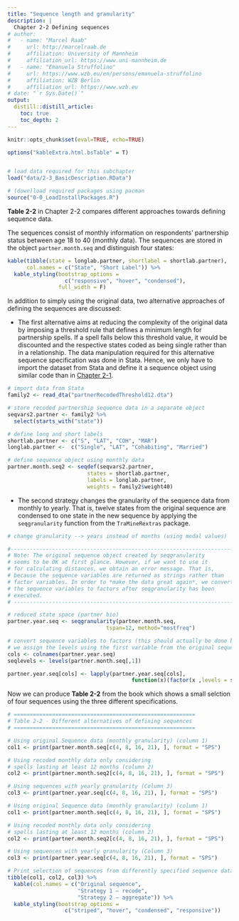 ```yaml
---
title: "Sequence length and granularity"
description: |
  Chapter 2-2 Defining sequences
# author:
#   - name: "Marcel Raab"
#     url: http://marcelraab.de
#     affiliation: University of Mannheim
#     affiliation_url: https://www.uni-mannheim.de
#   - name: "Emanuela Struffolino"
#     url: https://www.wzb.eu/en/persons/emanuela-struffolino
#     affiliation: WZB Berlin
#     affiliation_url: https://www.wzb.eu
# date: "`r Sys.Date()`"
output:
  distill::distill_article:
    toc: true
    toc_depth: 2
---
```


```r
knitr::opts_chunk$set(eval=TRUE, echo=TRUE)

options("kableExtra.html.bsTable" = T)


# load data required for this subchapter
load("data/2-3_BasicDescription.RData")

# (down)load required packages using pacman
source("0-0_LoadInstallPackages.R")

```


**Table 2-2** in Chapter 2-2 compares different approaches towards defining sequence data. 

The sequences consist of monthly information on respondents' partnership status between age 18 to 40 (monthly data). The sequences are stored in the object `partner.month.seq` and distinguish four states:


```r
kable(tibble(state = longlab.partner, shortlabel = shortlab.partner), 
      col.names = c("State", "Short Label")) %>%
  kable_styling(bootstrap_options = 
                  c("responsive", "hover", "condensed"),
                full_width = F)
```

In addition to simply using the original data, two alternative approaches of defining the sequences are discussed: 

- The first alternative aims at reducing the complexity of the original data by imposing a threshold rule that defines a minimum length for partnership spells. If a spell falls below this threshold value, it would be discounted and the respective states coded as being single rather than in a relationship. The data manipulation required for this alternative sequence specification was done in Stata. Hence, we only have to import the dataset from Stata and define it a sequence object using similar code than in [Chapter 2-1](rChapter2-1.html).

```r
# import data from Stata 
family2 <- read_dta("partnerRecodedThreshold12.dta")
```

```r
# store recoded partnership sequence data in a separate object
seqvars2.partner <- family2 %>%
  select(starts_with("state"))

# define long and short labels
shortlab.partner <- c("S", "LAT", "COH", "MAR")
longlab.partner <-  c("Single", "LAT", "Cohabiting", "Married")

# define sequence object using monthly data
partner.month.seq2 <- seqdef(seqvars2.partner, 
                         states = shortlab.partner, 
                         labels = longlab.partner,
                         weights = family2$weight40)

```

- The second strategy changes the granularity of the sequence data from monthly to yearly. That is, twelve states from the original sequence are condensed to one state in the new sequence by applying the `seqgranularity` function from the `TraMineRextras` package.

```r
# change granularity --> years instead of months (using modal values)

#-----------------------------------------------------------------------#
# Note: The original sequence object created by seqgranularity          |
# seems to be OK at first glance. However, if we want to use it         |
# for calculating distances, we obtain an error message. That is,       |
# because the sequence variables are returned as strings rather than    |
# factor variables. In order to *make the data great again*, we convert |
# the sequence variables to factors after seqgranularity has been       |
# executed.                                                             |
# ----------------------------------------------------------------------#

# reduced state space (partner bio)
partner.year.seq <- seqgranularity(partner.month.seq, 
                               tspan=12, method="mostfreq")

# convert sequence variables to factors (this should actually be done by seqgranularity)
# we assign the levels using the first variable from the original sequence object
cols <- colnames(partner.year.seq)
seqlevels <- levels(partner.month.seq[,1]) 

partner.year.seq[cols] <- lapply(partner.year.seq[cols],
                                       function(x)(factor(x ,levels = seqlevels)))
```

Now we can produce **Table 2-2** from the book which shows a small selction of four sequences using the three different specifications.

```r
# =========================================================
# Table 2-2 - Different alternatives of defining sequences
# =========================================================

# Using original Sequence data (monthly granularity) (column 1)
col1 <- print(partner.month.seq[c(4, 8, 16, 21), ], format = "SPS")

# Using recoded monthly data only considering
# spells lasting at least 12 months (column 2)
col2 <- print(partner.month.seq2[c(4, 8, 16, 21), ], format = "SPS")

# Using sequences with yearly granularity (Column 3)
col3 <- print(partner.year.seq[c(4, 8, 16, 21), ], format = "SPS")
```

```r
# Using original Sequence data (monthly granularity) (column 1)
col1 <- print(partner.month.seq[c(4, 8, 16, 21), ], format = "SPS")

# Using recoded monthly data only considering
# spells lasting at least 12 months (column 2)
col2 <- print(partner.month.seq2[c(4, 8, 16, 21), ], format = "SPS")

# Using sequences with yearly granularity (Column 3)
col3 <- print(partner.year.seq[c(4, 8, 16, 21), ], format = "SPS")
```

```r
# Print selection of sequences from differently specified sequence data
tibble(col1, col2, col3) %>%
  kable(col.names = c("Original sequence", 
                      "Strategy 1 – recode", 
                      "Strategy 2 – aggregate")) %>%
  kable_styling(bootstrap_options = 
                  c("striped", "hover", "condensed", "responsive"))
```



 